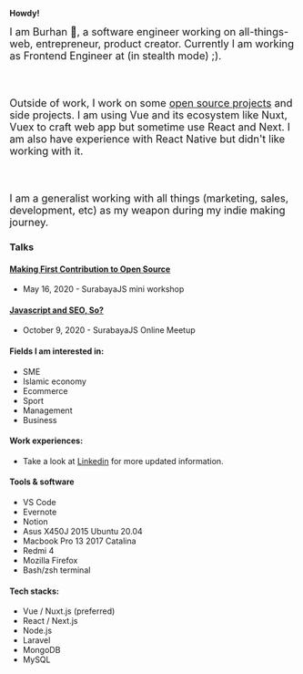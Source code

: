 
__Howdy!__

<font size="4">
    I am Burhan 👋, a software engineer working on all-things-web, entrepreneur, product creator. Currently I am working as Frontend Engineer at (in stealth mode) ;).
</font>

<br/><br/>

<font size="4">
    Outside of work, I work on some <a href="https://github.com/initbase" target="_blank">open source projects</a> and side projects. I am using Vue and its ecosystem like Nuxt, Vuex to craft web app but sometime use React and Next. I am also have experience with React Native but didn't like working with it. 
</font>

<br/><br/>

<font size="4">
    I am a generalist working with all things (marketing, sales, development, etc) as my weapon during my indie making journey.
</font>

<Contact />

### Talks
#### [__Making First Contribution to Open Source__](https://speakerdeck.com/burhanahmeed/berkontribusi-ke-open-source)
- May 16, 2020 - SurabayaJS mini workshop
#### [__Javascript and SEO, So?__](https://speakerdeck.com/burhanahmeed/javascript-and-seo-so)
- October 9, 2020 - SurabayaJS Online Meetup

#### Fields I am interested in:
- SME
- Islamic economy
- Ecommerce
- Sport
- Management
- Business

#### Work experiences:
- Take a look at [Linkedin](https://www.linkedin.com/in/burhanahmeed/) for more updated information.

#### Tools & software
- VS Code
- Evernote
- Notion
- Asus X450J 2015 Ubuntu 20.04
- Macbook Pro 13 2017 Catalina
- Redmi 4
- Mozilla Firefox
- Bash/zsh terminal

#### Tech stacks: 
- Vue / Nuxt.js (preferred)
- React / Next.js
- Node.js
- Laravel
- MongoDB
- MySQL
